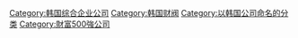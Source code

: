 [[Category:韩国综合企业公司|Category:韩国综合企业公司]]
[[Category:韩国财阀|Category:韩国财阀]]
[[Category:以韩国公司命名的分类|Category:以韩国公司命名的分类]]
[[Category:財富500強公司|Category:財富500強公司]]